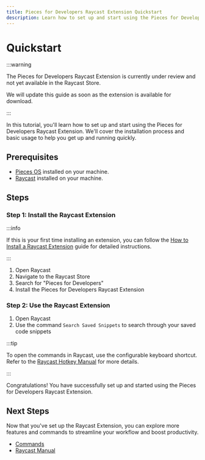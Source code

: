 ```yaml
---
title: Pieces for Developers Raycast Extension Quickstart
description: Learn how to set up and start using the Pieces for Developers Raycast Extension.
---
```


# Quickstart

:::warning

The Pieces for Developers Raycast Extension is currently under review and not yet available in the Raycast Store.

We will update this guide as soon as the extension is available for download.

:::

In this tutorial, you'll learn how to set up and start using the Pieces for Developers Raycast Extension. We'll cover the installation process and basic usage to help you get up and running quickly.

## Prerequisites

- [Pieces OS](/installation-getting-started/what-am-i-installing) installed on your machine.
- [Raycast](https://www.raycast.com) installed on your machine.

## Steps

### Step 1: Install the Raycast Extension

:::info

If this is your first time installing an extension, you can follow the [How to Install a Raycast Extension](https://developers.raycast.com/basics/install-an-extension) guide for detailed instructions.

:::

1. Open Raycast
2. Navigate to the Raycast Store
3. Search for "Pieces for Developers"
4. Install the Pieces for Developers Raycast Extension

### Step 2: Use the Raycast Extension

1. Open Raycast
2. Use the command `Search Saved Snippets` to search through your saved code snippets

:::tip

To open the commands in Raycast, use the configurable keyboard shortcut. Refer to the [Raycast Hotkey Manual](https://manual.raycast.com/hotkey) for more details.

:::

Congratulations! You have successfully set up and started using the Pieces for Developers Raycast Extension.

## Next Steps

Now that you've set up the Raycast Extension, you can explore more features and commands to streamline your workflow and boost productivity. 

- [Commands](/extensions-plugins/raycast/commands)
- [Raycast Manual](https://manual.raycast.com)
